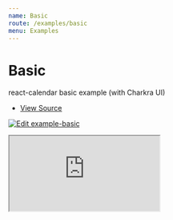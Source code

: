 ```yaml
---
name: Basic
route: /examples/basic
menu: Examples
---
```


# Basic

react-calendar basic example (with Charkra UI)

- [View Source](https://github.com/veccu/react-calendar/tree/main/examples/basic)

[![Edit example-basic](https://codesandbox.io/static/img/play-codesandbox.svg)](https://codesandbox.io/s/github/veccu/react-calendar/tree/main/examples/basic?autoresize=1&fontsize=14&hidenavigation=1&module=%2Fsrc%2Fpages%2Findex.tsx&theme=dark)

<iframe
  src="https://codesandbox.io/embed/github/veccu/react-calendar/tree/main/examples/basic?autoresize=1&fontsize=14&hidenavigation=1&module=%2Fsrc%2Fpages%2Findex.tsx&theme=dark"
  title="example-basic"
  allow="accelerometer; ambient-light-sensor; camera; encrypted-media; geolocation; gyroscope; hid; microphone; midi; payment; usb; vr; xr-spatial-tracking"
  sandbox="allow-forms allow-modals allow-popups allow-presentation allow-same-origin allow-scripts"
  style={{
    width: '100%',
    height: '80vh',
    border: '0',
    borderRadius: 8,
    overflow: 'hidden',
    position: 'static',
    zIndex: 0,
  }}
></iframe>
